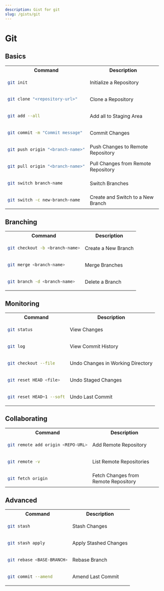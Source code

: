 ```yaml
---
description: Gist for git
slug: /gists/git
---
```



# Git

<FAIcon icon="fa-brands fa-git" size="2x" />

## Basics
<div class="contentTableContainer">


<table>
<tr>
<th>Command</th>
<th>Description</th>
</tr>
<tr>
<td>

```bash
git init
```

</td>
<td>
Initialize a Repository
</td>
</tr>

<tr>
<td>

```bash
git clone "<repository-url>"
```

</td>
<td>
Clone a Repository
</td>
</tr>

<tr>
<td>

```bash
git add --all
```

</td>
<td>
Add all to Staging Area
</td>
</tr>

<tr>
<td>

```bash
git commit -m "Commit message"
```

</td>
<td>
Commit Changes
</td>
</tr>

<tr>
<td>

```bash
git push origin "<branch-name>"
```

</td>
<td>
Push Changes to Remote Repository
</td>
</tr>

<tr>
<td>

```bash
git pull origin "<branch-name>"
```

</td>
<td>
Pull Changes from Remote Repository
</td>
</tr>

<tr>
<td>

```bash
git switch branch-name
```

</td>
<td>
Switch Branches
</td>
</tr>

<tr>
<td>

```bash
git switch -c new-branch-name
```

</td>
<td>
Create and Switch to a New Branch
</td>
</tr>
</table>


</div>

## Branching

<div class="contentTableContainer">
<table>
<tr>
<th>Command</th>
<th>Description</th>
</tr>
<tr>
<td>

```bash
git checkout -b <branch-name>
```

</td>
<td>
Create a New Branch
</td>
</tr>

<tr>
<td>

```bash
git merge <branch-name>
```

</td>
<td>
Merge Branches
</td>
</tr>

<tr>
<td>

```bash
git branch -d <branch-name>
```

</td>
<td>
Delete a Branch
</td>
</tr>
</table>


</div>

## Monitoring

<div class="contentTableContainer">

<table>
<tr>
<th>Command</th>
<th>Description</th>
</tr>
<tr>
<td>

```bash
git status
```

</td>
<td>
View Changes
</td>
</tr>

<tr>
<td>

```bash
git log
```

</td>
<td>
View Commit History
</td>
</tr>

<tr>
<td>

```bash
git checkout --file
```

</td>
<td>
Undo Changes in Working Directory
</td>
</tr>

<tr>
<td>

```bash
git reset HEAD <file>
```

</td>
<td>
Undo Staged Changes
</td>
</tr>

<tr>
<td>

```bash
git reset HEAD~1 --soft
```

</td>
<td>
Undo Last Commit
</td>
</tr>
</table>

</div>

## Collaborating

<div class="contentTableContainer">

<table>
<tr>
<th>Command</th>
<th>Description</th>
</tr>
<tr>
<td>

```bash
git remote add origin <REPO-URL>
```

</td>
<td>
Add Remote Repository
</td>
</tr>

<tr>
<td>

```bash
git remote -v
```

</td>
<td>
List Remote Repositories
</td>
</tr>

<tr>
<td>

```bash
git fetch origin
```

</td>
<td>
Fetch Changes from Remote Repository
</td>
</tr>

<tr>

</tr>
</table>
</div>

## Advanced

<div class="contentTableContainer">

<table>
<tr>
<th>Command</th>
<th>Description</th>
</tr>
<tr>
<td>

```bash
git stash
```

</td>
<td>
Stash Changes
</td>
</tr>

<tr>
<td>

```bash
git stash apply
```

</td>
<td>
Apply Stashed Changes
</td>
</tr>

<tr>
<td>

```bash
git rebase <BASE-BRANCH>
```

</td>
<td>
Rebase Branch
</td>
</tr>

<tr>
<td>

```bash
git commit --amend
```

</td>
<td>
Amend Last Commit
</td>
</tr>
</table>

</div>


